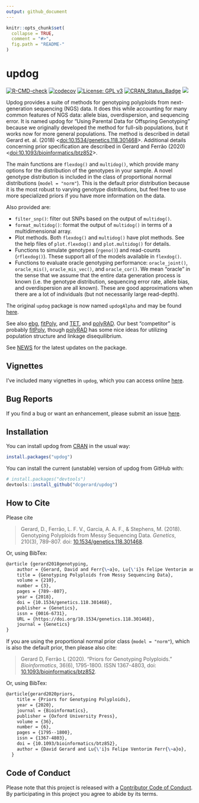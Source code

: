 ```yaml
---
output: github_document
---
```


<!-- README.md is generated from README.Rmd. Please edit that file -->

```r
knitr::opts_chunk$set(
  collapse = TRUE,
  comment = "#>",
  fig.path = "README-"
)
```

# updog
[![R-CMD-check](https://github.com/dcgerard/updog/workflows/R-CMD-check/badge.svg)](https://github.com/dcgerard/updog/actions)
[![codecov](https://codecov.io/gh/dcgerard/updog/branch/master/graph/badge.svg?token=zjDBKZWjCs)](https://codecov.io/gh/dcgerard/updog)
[![License: GPL v3](https://img.shields.io/badge/License-GPL%20v3-blue.svg)](https://www.gnu.org/licenses/gpl-3.0)
[![CRAN_Status_Badge](http://www.r-pkg.org/badges/version/updog)](https://cran.r-project.org/package=updog)
[![](http://cranlogs.r-pkg.org/badges/grand-total/updog)](https://cran.r-project.org/package=updog)

Updog provides a suite of methods for genotyping polyploids from
next-generation sequencing (NGS) data. It does this while accounting
for many common features of NGS data: allele bias, overdispersion,
and sequencing error. It is named
updog for "Using Parental Data for Offspring Genotyping" because we
originally developed the method for full-sib populations, but it works
now for more general populations. The method is described in detail
Gerard et. al. (2018) <[doi:10.1534/genetics.118.301468](https://doi.org/10.1534/genetics.118.301468)>. Additional details concerning 
prior specification are described in Gerard and Ferr&atilde;o (2020) <[doi:10.1093/bioinformatics/btz852](https://doi.org/10.1093/bioinformatics/btz852)>.

The main functions are `flexdog()` and `multidog()`, which provide many options for the
distribution of the genotypes in your sample. A novel genotype distribution
is included in the class of proportional normal distributions (`model = "norm"`). This is the default prior distribution because it is the most robust to varying 
genotype distributions, but feel free to use more specialized priors if
you have more information on the data.

Also provided are:

- `filter_snp()`: filter out SNPs based on the output of `multidog()`.
- `format_multidog()`: format the output of `multidog()` in terms of a multidimensional array.
- Plot methods. Both `flexdog()` and `multidog()` have plot methods. See the help files of `plot.flexdog()` and `plot.multidog()` for details.
- Functions to simulate genotypes (`rgeno()`) and read-counts (`rflexdog()`). These support all of the models available in `flexdog()`.
- Functions to evaluate oracle genotyping performance: `oracle_joint()`, `oracle_mis()`, `oracle_mis_vec()`, and `oracle_cor()`. We mean "oracle" in the sense that we assume that the entire data generation process is known (i.e. the genotype distribution, sequencing error rate, allele bias, and overdispersion are all known). These are good approximations when there are a lot of individuals (but not necessarily large read-depth).


The original `updog` package is now named `updogAlpha` and may be
found [here](https://github.com/dcgerard/updogAlpha).

See also [ebg](https://github.com/pblischak/polyploid-genotyping),
[fitPoly](https://cran.r-project.org/package=fitPoly), and
[TET](http://www.g3journal.org/content/suppl/2017/01/19/g3.117.039008.DC1),
and [polyRAD](https://cran.r-project.org/package=polyRAD). Our best
"competitor" is probably
[fitPoly](https://cran.r-project.org/package=fitPoly), though 
[polyRAD](https://cran.r-project.org/package=polyRAD) has some nice ideas
for utilizing population structure and linkage disequilibrium.

See [NEWS](https://github.com/dcgerard/updog/blob/master/NEWS.md) for the latest updates on the package.

## Vignettes

I've included many vignettes in `updog`, which you can access online
[here](https://dcgerard.github.io/updog/).

## Bug Reports

If you find a bug or want an enhancement, please submit an issue
[here](http://github.com/dcgerard/updog/issues).

## Installation

You can install updog from
[CRAN](https://cran.r-project.org/package=updog) in the usual way:

```r
install.packages("updog")
```

You can install the current (unstable) version of updog from GitHub
with:

```r
# install.packages("devtools")
devtools::install_github("dcgerard/updog")
```

## How to Cite

Please cite

> Gerard, D., Ferr&atilde;o, L. F. V., Garcia, A. A. F., & Stephens, M. (2018). Genotyping Polyploids from Messy Sequencing Data. *Genetics*, 210(3), 789-807. doi: [10.1534/genetics.118.301468](https://doi.org/10.1534/genetics.118.301468).

Or, using BibTex:
``` tex
@article {gerard2018genotyping,
	author = {Gerard, David and Ferr{\~a}o, Lu{\'i}s Felipe Ventorim and Garcia, Antonio Augusto Franco and Stephens, Matthew},
	title = {Genotyping Polyploids from Messy Sequencing Data},
	volume = {210},
	number = {3},
	pages = {789--807},
	year = {2018},
	doi = {10.1534/genetics.118.301468},
	publisher = {Genetics},
	issn = {0016-6731},
	URL = {https://doi.org/10.1534/genetics.118.301468},
	journal = {Genetics}
}
```

If you are using the proportional normal prior class (`model = "norm"`),
which is also the default prior, then please also cite:

> Gerard D, Ferr&atilde;o L (2020). "Priors for Genotyping Polyploids."
_Bioinformatics_, 36(6), 1795-1800. ISSN 1367-4803, doi:
[10.1093/bioinformatics/btz852](https://doi.org/10.1093/bioinformatics/btz852).

Or, using BibTex:
``` tex
@article{gerard2020priors,
    title = {Priors for Genotyping Polyploids},
    year = {2020},
    journal = {Bioinformatics},
    publisher = {Oxford University Press},
    volume = {36},
    number = {6},
    pages = {1795--1800},
    issn = {1367-4803},
    doi = {10.1093/bioinformatics/btz852},
    author = {David Gerard and Lu{\'i}s Felipe Ventorim Ferr{\~a}o},
  }
```

## Code of Conduct

Please note that this project is released with a [Contributor Code of
Conduct](https://github.com/dcgerard/updog/blob/master/CONDUCT.md). 
By participating in this project you agree to abide by its terms.
